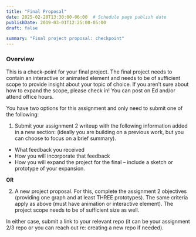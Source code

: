 ```yaml
---
title: "Final Proposal"
date: 2025-02-20T13:30:00-06:00  # Schedule page publish date
publishDate: 2019-03-01T12:25:00-05:00
draft: false

summary: "Final project proposal: checkpoint"
---
```



### Overview
This is a check-point for your final project. The final project needs to contain an interactive or animated element and needs to be of sufficient scope to provide insight about your topic of choice. If you aren't sure about how to expand the scope, please check in! You can post on Ed and/or attend office hours. 

 

You have two options for this assignment and only need to submit one of the following:

 

1) Submit your assignment 2 writeup with the following information added in a new section: (ideally you are building on a previous work, but you can choose to focus on a brief summary). 

* What feedback you received
* How you will incorporate that feedback
* How you will expand the project for the final -- include a sketch or prototype of your expansion. 

**OR**

2) A new project proposal. For this, complete the assignment 2 objectives (providing one graph and at least THREE prototypes). The same criteria apply as above (must have animation or interactive element). The project scope needs to be of sufficient size as well. 

 

In either case, submit a link to your relevant repo (it can be your assignment 2/3 repo or you can reach out re: creating a new repo if needed). 

